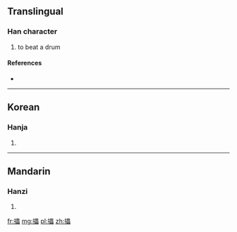 ==Translingual==

===Han character===
{{Han char|rn=64|rad=手|as=15|sn=18|four=|canj=手田田田 (QWWW)}}

# to beat a drum

====References====
* {{Han ref|kx=0461.360|dkj=12929|dj=0811.080|hdz=31980.070|uh=6502|ud=25858}}

----

==Korean==

===Hanja===
{{ko-hanja|hangeul=롱>농|eumhun=|rv=rong>nong|mr=rong>nong|y=long>nong}}

# {{defn|Korean|sort=手15}}

----

==Mandarin==

===Hanzi===
{{cmn-hanzi|pin=[[lèi]] ([[lei4]])|wg=lei<sup>4</sup>}}

# {{defn|Mandarin|sort=手15}}

[[fr:攂]]
[[mg:攂]]
[[pl:攂]]
[[zh:攂]]